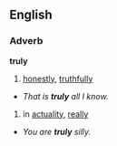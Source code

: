 ==English==
===Adverb===
'''truly'''
#[[honestly]], [[truthfully]]
*''That is '''''truly''''' all I know.''
#in [[actual]]ity, [[really]]
*''You are '''''truly''''' silly.''